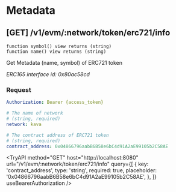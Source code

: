 
# Metadata

## **[GET]** /v1/evm/:network/token/erc721/info

`function symbol() view returns (string)`  
`function name() view returns (string)`

Get Metadata (name, symbol) of ERC721 token

_ERC165 interface id: 0x80ac58cd_

### Request

```yaml filename="Headers"
Authorization: Bearer {access_token}
```

```yaml filename="Parameters"
# The name of network
# (string, required)
network: kava
```

```yaml filename="Queries"
# The contract address of ERC721 token
# (string, required)
contract_address: 0x04866796aabB6B58e6bC4d91A2aE99105b2C58AE
```

<TryAPI
  method="GET"
  host="http://localhost:8080"
  url="/v1/evm/:network/token/erc721/info"
  query={[
    {
      key: 'contract_address',
      type: 'string',
      required: true,
      placeholder: '0x04866796aabB6B58e6bC4d91A2aE99105b2C58AE',
    },
  ]}
  useBearerAuthorization
/>
